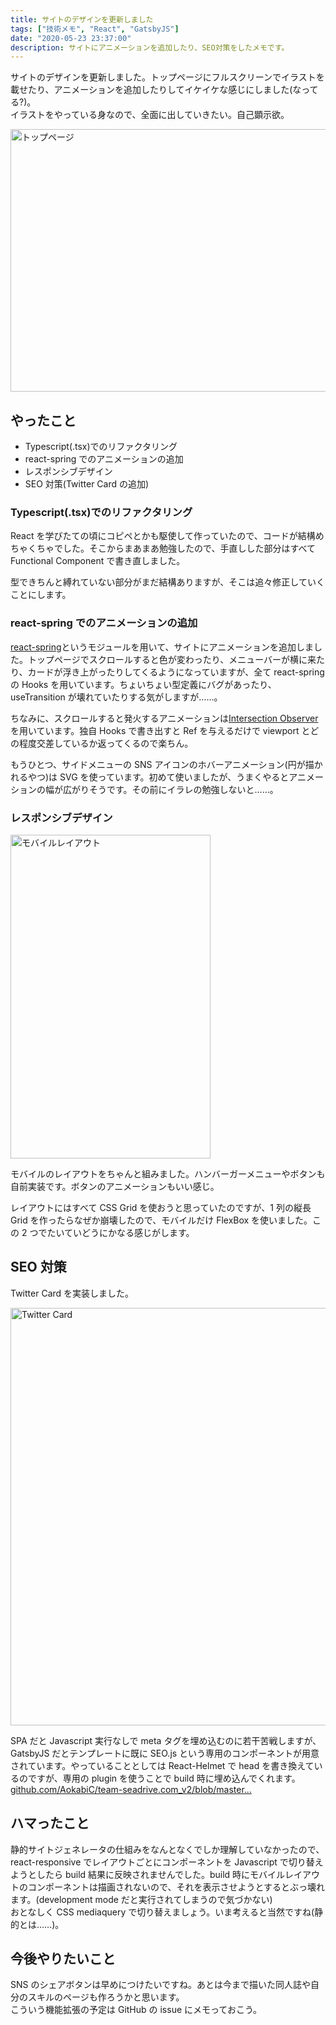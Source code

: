 ```yaml
---
title: サイトのデザインを更新しました
tags: ["技術メモ", "React", "GatsbyJS"]
date: "2020-05-23 23:37:00"
description: サイトにアニメーションを追加したり、SEO対策をしたメモです。
---
```


サイトのデザインを更新しました。トップページにフルスクリーンでイラストを載せたり、アニメーションを追加したりしてイケイケな感じにしました(なってる?)。  
イラストをやっている身なので、全面に出していきたい。自己顕示欲。

<img src="top.png" alt="トップページ" width="800px" height="420px" />

## やったこと

- Typescript(.tsx)でのリファクタリング
- react-spring でのアニメーションの追加
- レスポンシブデザイン
- SEO 対策(Twitter Card の追加)

### Typescript(.tsx)でのリファクタリング

React を学びたての頃にコピペとかも駆使して作っていたので、コードが結構めちゃくちゃでした。そこからまあまあ勉強したので、手直しした部分はすべて Functional Component で書き直しました。

型できちんと縛れていない部分がまだ結構ありますが、そこは追々修正していくことにします。

### react-spring でのアニメーションの追加

[react-spring](https://www.react-spring.io/)というモジュールを用いて、サイトにアニメーションを追加しました。トップページでスクロールすると色が変わったり、メニューバーが横に来たり、カードが浮き上がったりしてくるようになっていますが、全て react-spring の Hooks を用いています。ちょいちょい型定義にバグがあったり、useTransition が壊れていたりする気がしますが……。

ちなみに、スクロールすると発火するアニメーションは[Intersection Observer](https://developer.mozilla.org/ja/docs/Web/API/Intersection_Observer_API)を用いています。独自 Hooks で書き出すと Ref を与えるだけで viewport とどの程度交差しているか返ってくるので楽ちん。

もうひとつ、サイドメニューの SNS アイコンのホバーアニメーション(円が描かれるやつ)は SVG を使っています。初めて使いましたが、うまくやるとアニメーションの幅が広がりそうです。その前にイラレの勉強しないと……。

### レスポンシブデザイン

<img src="mobile.gif" alt="モバイルレイアウト" width="320px" height="518px" />

モバイルのレイアウトをちゃんと組みました。ハンバーガーメニューやボタンも自前実装です。ボタンのアニメーションもいい感じ。

レイアウトにはすべて CSS Grid を使おうと思っていたのですが、1 列の縦長 Grid を作ったらなぜか崩壊したので、モバイルだけ FlexBox を使いました。この 2 つでたいていどうにかなる感じがします。

## SEO 対策

Twitter Card を実装しました。

<img src="card.jpg" alt="Twitter Card" width="732px" height="668px" />

SPA だと Javascript 実行なしで meta タグを埋め込むのに若干苦戦しますが、GatsbyJS だとテンプレートに既に SEO.js という専用のコンポーネントが用意されています。やっていることとしては React-Helmet で head を書き換えているのですが、専用の plugin を使うことで build 時に埋め込んでくれます。  
[github.com/AokabiC/team-seadrive.com_v2/blob/master...](https://github.com/AokabiC/team-seadrive.com_v2/blob/master/src/utils/seo.tsx)

## ハマったこと

静的サイトジェネレータの仕組みをなんとなくでしか理解していなかったので、react-responsive でレイアウトごとにコンポーネントを Javascript で切り替えようとしたら build 結果に反映されませんでした。build 時にモバイルレイアウトのコンポーネントは描画されないので、それを表示させようとするとぶっ壊れます。(development mode だと実行されてしまうので気づかない)  
おとなしく CSS mediaquery で切り替えましょう。いま考えると当然ですね(静的とは……)。

## 今後やりたいこと

SNS のシェアボタンは早めにつけたいですね。あとは今まで描いた同人誌や自分のスキルのページも作ろうかと思います。  
こういう機能拡張の予定は GitHub の issue にメモっておこう。
